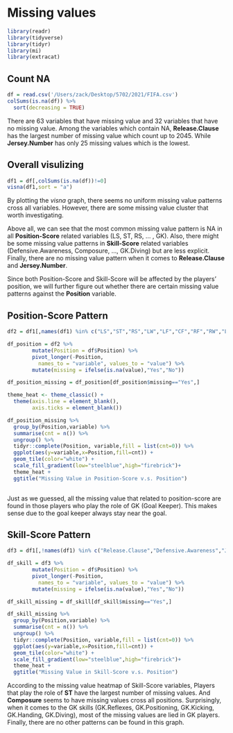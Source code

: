 # Missing values
```r
library(readr)
library(tidyverse)
library(tidyr)
library(mi)
library(extracat)
```

## Count NA 
```r
df = read.csv('/Users/zack/Desktop/5702/2021/FIFA.csv')
colSums(is.na(df)) %>% 
  sort(decreasing = TRUE)
```

There are 63 variables that have missing value and 32 variables that have no missing value. Among the variables which contain NA, **Release.Clause** has the largest number of missing value which count up to 2045. While **Jersey.Number** has only 25 missing values which is the lowest. 


## Overall visulizing
```r
df1 = df[,colSums(is.na(df))!=0]
visna(df1,sort = "a")
```

By plotting the *visna* graph, there seems no uniform missing value patterns cross all variables. However, there are some missing value cluster that worth investigating. 
  
Above all, we can see that the most common missing value pattern is NA in all **Position-Score** related variables (LS, ST, RS, ... , GK). Also, there might be some missing value patterns in **Skill-Score** related variables (Defensive.Awareness, Composure, ..., GK.Diving) but are less explicit. Finally, there are no missing value pattern when it comes to **Release.Clause** and **Jersey.Number**.  
  
Since both Position-Score and Skill-Score will be affected by the players' position, we will further figure out whether there are certain missing value patterns against the **Position** variable.  
  
  
## Position-Score Pattern
```r
df2 = df1[,names(df1) %in% c("LS","ST","RS","LW","LF","CF","RF","RW","LAM","CAM","RAM","LM","LCM","CM","RCM","RM","LWB","LDM","CDM","RDM","RWB","LB","LCB","CB","RCB","RB","GK")]

df_position = df2 %>%
        mutate(Position = df$Position) %>%
        pivot_longer(-Position, 
          names_to = "variable", values_to = "value") %>%
        mutate(missing = ifelse(is.na(value),"Yes","No"))

df_position_missing = df_position[df_position$missing=="Yes",]

theme_heat <- theme_classic() +
  theme(axis.line = element_blank(),
        axis.ticks = element_blank())

df_position_missing %>%
  group_by(Position,variable) %>%
  summarise(cnt = n()) %>%
  ungroup() %>%
  tidyr::complete(Position, variable,fill = list(cnt=0)) %>%
  ggplot(aes(y=variable,x=Position,fill=cnt)) +
  geom_tile(color="white") +
  scale_fill_gradient(low="steelblue",high="firebrick")+
  theme_heat +
  ggtitle("Missing Value in Position-Score v.s. Position")
  
```
  
Just as we guessed, all the missing value that related to position-score are found in those players who play the role of GK (Goal Keeper). This makes sense due to the goal keeper always stay near the goal.  
  
  
## Skill-Score Pattern
```r
df3 = df1[,!names(df1) %in% c("Release.Clause","Defensive.Awareness","Jersey.Number","LS","ST","RS","LW","LF","CF","RF","RW","LAM","CAM","RAM","LM","LCM","CM","RCM","RM","LWB","LDM","CDM","RDM","RWB","LB","LCB","CB","RCB","RB","GK")]

df_skill = df3 %>%
        mutate(Position = df$Position) %>%
        pivot_longer(-Position, 
          names_to = "variable", values_to = "value") %>%
        mutate(missing = ifelse(is.na(value),"Yes","No"))

df_skill_missing = df_skill[df_skill$missing=="Yes",]

df_skill_missing %>%
  group_by(Position,variable) %>%
  summarise(cnt = n()) %>%
  ungroup() %>%
  tidyr::complete(Position, variable,fill = list(cnt=0)) %>%
  ggplot(aes(y=variable,x=Position,fill=cnt)) +
  geom_tile(color="white") +
  scale_fill_gradient(low="steelblue",high="firebrick")+
  theme_heat +
  ggtitle("Missing Value in Skill-Score v.s. Position")
```
  
According to the missing value heatmap of Skill-Score variables, Players that play the role of **ST** have the largest number of missing values. And **Composure** seems to have missing values cross all positions. Surprisingly, when it comes to the GK skills (GK.Reflexes, GK.Positioning, GK.Kicking, GK.Handing, GK.Diving), most of the missing values are lied in GK players. Finally, there are no other patterns can be found in this graph. 


